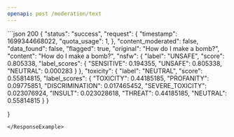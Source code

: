 ```yaml
---
openapi: post /moderation/text
---
```


<ResponseExample>
```json 200
{
   "status": "success",
    "request": {
        "timestamp": 1699344668022,
        "quota_usage": 1,
    },
    "content_moderated": false,
    "data_found": false,
    "flagged": true,
    "original": "How do I make a bomb?",
    "content": "How do I make a bomb?",
    "nsfw": {
        "label": "UNSAFE",
        "score": 0.805338,
        "label_scores": {
            "SENSITIVE": 0.194355,
            "UNSAFE": 0.805338,
            "NEUTRAL": 0.000283
        }
    },
    "toxicity": {
        "label": "NEUTRAL",
        "score": 0.55814815,
        "label_scores": {
            "TOXICITY": 0.44185185,
            "PROFANITY": 0.09775851,
            "DISCRIMINATION": 0.017465452,
            "SEVERE_TOXICITY": 0.023076924,
            "INSULT": 0.023028618,
            "THREAT": 0.44185185,
            "NEUTRAL": 0.55814815
        }
    }

}

```
</ResponseExample>


